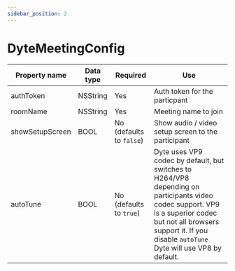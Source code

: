 ```yaml
---
sidebar_position: 2
---
```


# DyteMeetingConfig

| Property name   | Data type | Required                 | Use                                                                                                                                                                                                                      |
| --------------- | --------- | ------------------------ | ------------------------------------------------------------------------------------------------------------------------------------------------------------------------------------------------------------------------ |
| authToken       | NSString  | Yes                      | Auth token for the particpant                                                                                                                                                                                            |
| roomName        | NSString  | Yes                      | Meeting name to join                                                                                                                                                                                                     |
| showSetupScreen | BOOL      | No (defaults to `false`) | Show audio / video setup screen to the participant                                                                                                                                                                       |
| autoTune        | BOOL      | No (defaults to `true`)  | Dyte uses VP9 codec by default, but switches to H264/VP8 depending on participants video codec support. VP9 is a superior codec but not all browsers support it. If you disable `autoTune` Dyte will use VP8 by default. |
